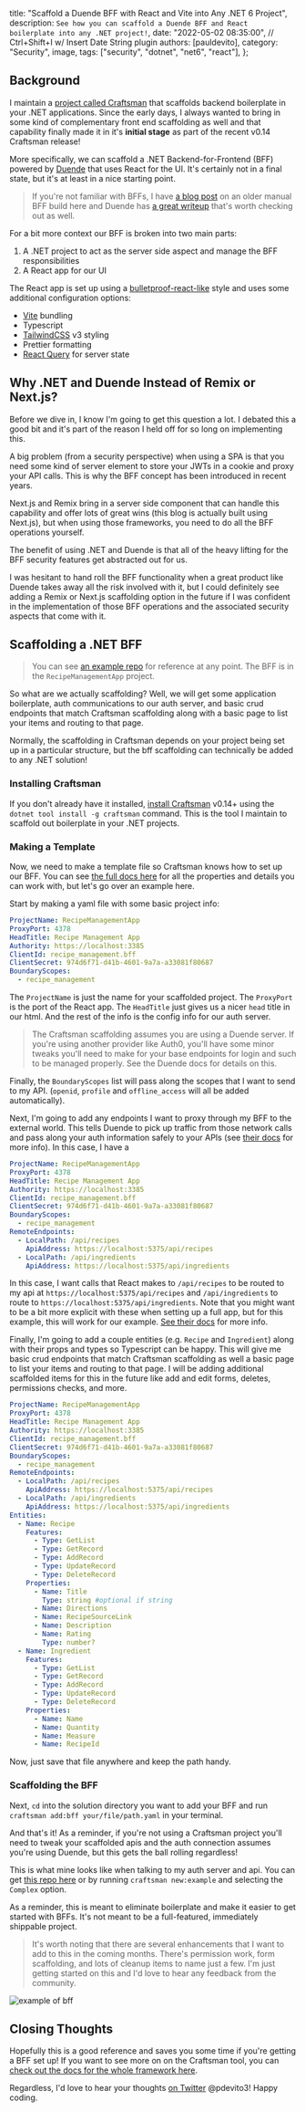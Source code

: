 
  title: "Scaffold a Duende BFF with React and Vite into Any .NET 6 Project",
  description: `See how you can scaffold a Duende BFF and React boilerplate into any .NET project!`,
  date: "2022-05-02 08:35:00", // Ctrl+Shift+I w/ Insert Date String plugin
  authors: [pauldevito],
  category: "Security",
  image,
  tags: ["security", "dotnet", "net6", "react"],
};

## Background

I maintain a [project called Craftsman](https://github.com/pdevito3/craftsman) that scaffolds backend boilerplate in your .NET applications. Since the early days,
I always wanted to bring in some kind of complementary front end scaffolding as well and that capability finally
made it in it's **initial stage** as part of the recent v0.14 Craftsman release!

More specifically, we can scaffold a .NET Backend-for-Frontend (BFF) powered by [Duende](https://duendesoftware.com/) that uses React for the UI. It's certainly not in a final state, but it's at least in a nice starting point.

> If you're not familiar with BFFs, I have [a blog post](https://wrapt.dev/blog/using-duende-bff-with-react) on an older manual BFF build here and Duende has [a great writeup](https://blog.duendesoftware.com/posts/20210326_bff/) that's worth checking out as well.

For a bit more context our BFF is broken into two main parts:

1. A .NET project to act as the server side aspect and manage the BFF responsibilities
2. A React app for our UI

The React app is set up using a [bulletproof-react-like](https://github.com/alan2207/bulletproof-react) style and uses some additional configuration options:

- [Vite](https://vitejs.dev/) bundling
- Typescript
- [TailwindCSS](https://tailwindcss.com/) v3 styling
- Prettier formatting
- [React Query](https://react-query.tanstack.com/) for server state

## Why .NET and Duende Instead of Remix or Next.js?

Before we dive in, I know I'm going to get this question a lot. I debated this a good bit and it's part of the reason I held off for so long on implementing this.

A big problem (from a security perspective) when using a SPA is that you need some kind of server element to store your JWTs in a cookie and proxy your API calls. This is why the BFF concept has been introduced in recent years.

Next.js and Remix bring in a server side component that can handle this capability and offer lots of great wins (this blog is actually built using Next.js), but when using those frameworks, you need to do all the BFF operations yourself.

The benefit of using .NET and Duende is that all of the heavy lifting for the BFF security features get abstracted out for us.

I was hesitant to hand roll the BFF functionality when a great product like Duende takes away all the risk involved with it, but I could definitely see adding a Remix or Next.js scaffolding option in the future if I was confident in the implementation of those BFF operations and the associated security aspects that come with it.

## Scaffolding a .NET BFF

> You can see [an example repo](https://github.com/pdevito3/bff-example-craftsman-v0_14) for reference at any point. The BFF is in the `RecipeManagementApp` project.

So what are we actually scaffolding? Well, we will get some application boilerplate, auth communications to our auth server, and basic crud endpoints that match Craftsman scaffolding along with a basic page to list your items and routing to that page.

Normally, the scaffolding in Craftsman depends on your project being set up in a particular structure, but the bff scaffolding can technically be added to any .NET solution!

### Installing Craftsman

If you don't already have it installed, [install Craftsman](https://wrapt.dev/docs/installation) v0.14+ using the `dotnet tool install -g craftsman` command.
This is the tool I maintain to scaffold out boilerplate in your .NET projects.

### Making a Template

Now, we need to make a template file so Craftsman knows how to set up our BFF. You can see [the full docs here](https://wrapt.dev/docs/bff) for all the properties and details you can work with, but let's go over an example here.

Start by making a yaml file with some basic project info:

```yaml
ProjectName: RecipeManagementApp
ProxyPort: 4378
HeadTitle: Recipe Management App
Authority: https://localhost:3385
ClientId: recipe_management.bff
ClientSecret: 974d6f71-d41b-4601-9a7a-a33081f80687
BoundaryScopes:
  - recipe_management
```

The `ProjectName` is just the name for your scaffolded project. The `ProxyPort` is the port of the React app. The `HeadTitle` just gives us a nicer `head` title in our html. And the rest of the info is the config info for our auth server.

> The Craftsman scaffolding assumes you are using a Duende server. If you're using another provider like Auth0, you'll have some minor tweaks you'll need to make for your base endpoints for login and such to be managed properly. See the Duende docs for details on this.

Finally, the `BoundaryScopes` list will pass along the scopes that I want to send to my API. (`openid`, `profile` and `offline_access` will all be added automatically).

Next, I'm going to add any endpoints I want to proxy through my BFF to the external world. This tells Duende to pick up traffic from those network calls and pass along your auth information safely to your APIs (see [their docs](https://docs.duendesoftware.com/identityserver/v5/bff/apis/remote/) for more info). In this case, I have a

```yaml
ProjectName: RecipeManagementApp
ProxyPort: 4378
HeadTitle: Recipe Management App
Authority: https://localhost:3385
ClientId: recipe_management.bff
ClientSecret: 974d6f71-d41b-4601-9a7a-a33081f80687
BoundaryScopes:
  - recipe_management
RemoteEndpoints:
  - LocalPath: /api/recipes
    ApiAddress: https://localhost:5375/api/recipes
  - LocalPath: /api/ingredients
    ApiAddress: https://localhost:5375/api/ingredients
```

In this case, I want calls that React makes to `/api/recipes` to be routed to my api at `https://localhost:5375/api/recipes` and `/api/ingredients` to route to `https://localhost:5375/api/ingredients`. Note that you might want to be a bit more explicit with these when setting up a full app, but for this example, this will work for our example.
[See their docs](https://docs.duendesoftware.com/identityserver/v5/bff/apis/remote/) for more info.

Finally, I'm going to add a couple entities (e.g. `Recipe` and `Ingredient`) along with their props and types so Typescript can be happy. This will give me basic crud endpoints that match Craftsman scaffolding as well a basic page to list your items and routing to that page. I will be adding additional scaffolded items for this in the future like add and edit forms, deletes, permissions checks, and more.

```yaml
ProjectName: RecipeManagementApp
ProxyPort: 4378
HeadTitle: Recipe Management App
Authority: https://localhost:3385
ClientId: recipe_management.bff
ClientSecret: 974d6f71-d41b-4601-9a7a-a33081f80687
BoundaryScopes:
  - recipe_management
RemoteEndpoints:
  - LocalPath: /api/recipes
    ApiAddress: https://localhost:5375/api/recipes
  - LocalPath: /api/ingredients
    ApiAddress: https://localhost:5375/api/ingredients
Entities:
  - Name: Recipe
    Features:
      - Type: GetList
      - Type: GetRecord
      - Type: AddRecord
      - Type: UpdateRecord
      - Type: DeleteRecord
    Properties:
      - Name: Title
        Type: string #optional if string
      - Name: Directions
      - Name: RecipeSourceLink
      - Name: Description
      - Name: Rating
        Type: number?
  - Name: Ingredient
    Features:
      - Type: GetList
      - Type: GetRecord
      - Type: AddRecord
      - Type: UpdateRecord
      - Type: DeleteRecord
    Properties:
      - Name: Name
      - Name: Quantity
      - Name: Measure
      - Name: RecipeId
```

Now, just save that file anywhere and keep the path handy.

### Scaffolding the BFF

Next, `cd` into the solution directory you want to add your BFF and run `craftsman add:bff your/file/path.yaml` in your terminal.

And that's it! As a reminder, if you're not using a Craftsman project you'll need to tweak your scaffolded apis and the auth connection assumes you're using Duende, but this gets the ball rolling regardless!

This is what mine looks like when talking to my auth server and api. You can get [this repo here](https://github.com/pdevito3/bff-example-craftsman-v0_14) or by running `craftsman new:example` and selecting the `Complex` option.

As a reminder, this is meant to eliminate boilerplate and make it easier to get started with BFFs. It's not meant to be a full-featured, immediately shippable project.

> It's worth noting that there are several enhancements that I want to add to this in the coming months. There's permission work,
> form scaffolding, and lots of cleanup items to name just a few. I'm just getting started on this and I'd love to hear any feedback from the community.

<img className="mx-auto" src={bffExample} alt="example of bff" />

## Closing Thoughts

Hopefully this is a good reference and saves you some time if you're getting a BFF set up! If you want to see more on
on the Craftsman tool, you can [check out the docs for the whole framework here](https://wrapt.dev).

Regardless, I'd love to hear your thoughts [on Twitter](https://twitter.com/pdevito3) @pdevito3! Happy coding.
